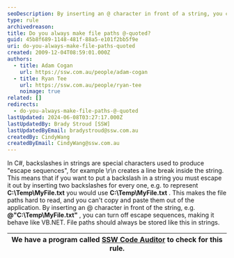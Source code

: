 ```yaml
---
seoDescription: By inserting an @ character in front of a string, you can prevent escape sequences and make file paths easier to read and work with.
type: rule
archivedreason:
title: Do you always make file paths @-quoted?
guid: 45b8f689-1148-481f-88a5-e101f2bb5f9e
uri: do-you-always-make-file-paths-quoted
created: 2009-12-04T08:59:01.000Z
authors:
  - title: Adam Cogan
    url: https://ssw.com.au/people/adam-cogan
  - title: Ryan Tee
    url: https://ssw.com.au/people/ryan-tee
    noimage: true
related: []
redirects:
  - do-you-always-make-file-paths-@-quoted
lastUpdated: 2024-06-08T03:27:17.000Z
lastUpdatedBy: Brady Stroud [SSW]
lastUpdatedByEmail: bradystroud@ssw.com.au
createdBy: CindyWang
createdByEmail: CindyWang@ssw.com.au
---
```


In C#, backslashes in strings are special characters used to produce "escape sequences", for example \r\n creates a line break inside the string. This means that if you want to put a backslash in a string you must escape it out by inserting two backslashes for every one, e.g. to represent **C:\Temp\MyFile.txt** you would use **C:\\Temp\\MyFile.txt** . This makes the file paths hard to read, and you can't copy and paste them out of the application.
By inserting an @ character in front of the string, e.g. **@"C:\Temp\MyFile.txt"** , you can turn off escape sequences, making it behave like VB.NET. File paths should always be stored like this in strings.

| We have a program called [SSW Code Auditor](http://www.ssw.com.au/ssw/CodeAuditor/) to check for this rule. |
| ----------------------------------------------------------------------------------------------------------- |
